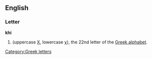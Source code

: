 ==English==

===Letter===
'''khi'''

# {{alternative spelling of|chi}} (uppercase [[Χ]], lowercase [[χ]]), the 22nd letter of the [[Greek alphabet]].

[[Category:Greek letters]]
